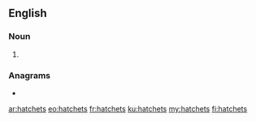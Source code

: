 ==English==

===Noun===
{{head|en|noun plural form}}

# {{plural of|hatchet|lang=en}}

===Anagrams===
* {{l|en|thatches}}

[[ar:hatchets]]
[[eo:hatchets]]
[[fr:hatchets]]
[[ku:hatchets]]
[[my:hatchets]]
[[fi:hatchets]]
